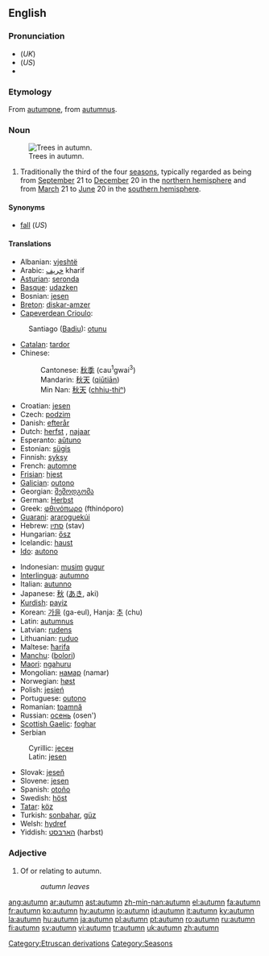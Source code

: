 ==English==
{{wikipedia}}
{{see|Autumn}}
===Pronunciation===
*(''UK'') {{IPA|/ˈɒ.təm/}}
*(''US'') {{IPA|/ˈɔ.ɾə̆m/}}
*{{audio|en-us-autumn.ogg|Audio (US)}}

===Etymology===
From {{OF.}} [[autumpne]], from {{L.}} [[autumnus]].

===Noun===
{{en-noun}}
[[Image:Pidhoretsky Hrad-Park.jpg|thumb|right|Trees in autumn.]]

# Traditionally the third of the four [[season]]s, typically regarded as being from [[September]] 21 to [[December]] 20 in the [[northern hemisphere]] and from [[March]] 21 to [[June]] 20 in the [[southern hemisphere]].

====Synonyms====
*[[fall]] (''US'')

====Translations====
{{top}}
*Albanian: [[vjeshtë]]
*Arabic: [[خريف]] kharif
*[[Asturian]]: [[seronda]] {{f}}
*[[Basque]]: [[udazken]]
*Bosnian: [[jesen#Bosnian|jesen]] {{f}}
*[[Breton]]: [[diskar-amzer]] {{m}}
*[[Capeverdean Crioulo]]:
:Santiago ([[Badiu]]): [[otunu]]
*[[Catalan]]: [[tardor]] {{m}}
*Chinese:
*:Cantonese: [[秋季]] (cau<sup>1</sup>gwai<sup>3</sup>)
*:Mandarin: [[秋天]] ([[qiūtiān]])
*:Min Nan: [[秋天]] ([[chhiu-thiⁿ]])
*Croatian: [[jesen]]
*Czech: [[podzim]] {{m}}
*Danish: [[efterår]]
*Dutch: [[herfst]] {{m}}, [[najaar]] {{n}}
*Esperanto: [[aŭtuno]]
*Estonian: [[sügis]]
*Finnish: [[syksy]]
*French: [[automne]] {{m}}
*[[Frisian]]: [[hjest]]
*[[Galician]]: [[outono]] {{m}}
*Georgian: [[შემოდგომა]]
*German: [[Herbst]] {{m}}
*Greek: [[φθινόπωρο]] (fthinóporo) {{n}}
*[[Guarani]]: [[araroguekúi]]
*Hebrew: [[סתו|סתיו]] (stav) {{m}}
*Hungarian: [[ősz]]
*Icelandic: [[haust]] {{n}}
*[[Ido]]: [[autono]]
{{mid}}
*Indonesian: [[musim]] [[gugur]]
*[[Interlingua]]: [[autumno]]
*Italian: [[autunno]] {{m}}
*Japanese: [[秋]] ([[あき]], aki)
*[[Kurdish]]: [[payiz]] {{f}}
*Korean: [[가을]] (ga-eul), Hanja: [[추]] (chu)
*Latin: [[autumnus]] {{m}}
*Latvian: [[rudens]] {{m}}
*Lithuanian: [[ruduo]] {{m}}
*Maltese: [[ħarifa]]
*[[Manchu]]: ([[bolori]])
*[[Maori]]: [[ngahuru]]
*Mongolian: [[намар]] (namar)
*Norwegian: [[høst]] {{m}}
*Polish: [[jesień]] {{f}}
*Portuguese: [[outono]] {{m}}
*Romanian: [[toamnă]] {{f}}
*Russian: [[осень]] (osen')
*[[Scottish Gaelic]]: [[foghar]] {{m}}
*Serbian
:Cyrillic: [[јесен#Serbian|јесен]] {{f}}
:Latin: [[jesen#Serbian|jesen]] {{f}}
*Slovak: [[jeseň]] {{f}}
*Slovene: [[jesen]] {{f}}
*Spanish: [[otoño]] {{m}}
*Swedish: [[höst]]
*[[Tatar]]: [[köz]]
*Turkish: [[sonbahar]], [[güz]]
*Welsh: [[hydref]]
*Yiddish: [[האַרבּסט]] (harbst)
{{bottom}}

===Adjective===
{{en-adj|-}}

# Of or relating to autumn.
#:''autumn leaves''

[[Category:Etruscan derivations]]
[[Category:Seasons]]

[[ang:autumn]]
[[ar:autumn]]
[[ast:autumn]]
[[zh-min-nan:autumn]]
[[el:autumn]]
[[fa:autumn]]
[[fr:autumn]]
[[ko:autumn]]
[[hy:autumn]]
[[io:autumn]]
[[id:autumn]]
[[it:autumn]]
[[ky:autumn]]
[[la:autumn]]
[[hu:autumn]]
[[ja:autumn]]
[[pl:autumn]]
[[pt:autumn]]
[[ro:autumn]]
[[ru:autumn]]
[[fi:autumn]]
[[sv:autumn]]
[[vi:autumn]]
[[tr:autumn]]
[[uk:autumn]]
[[zh:autumn]]